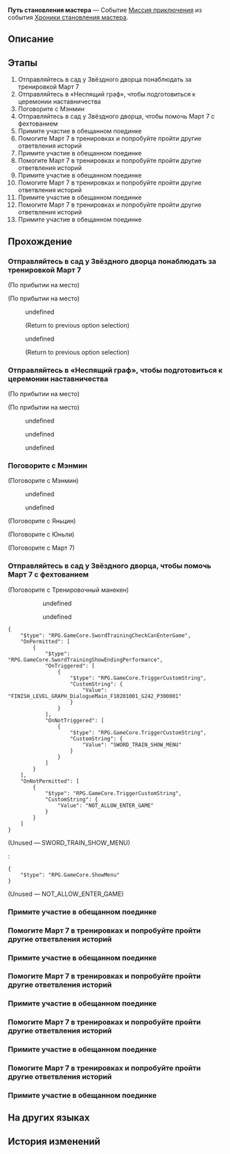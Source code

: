 {{Дополнить|Диалоги.}}
{{Миссия Инфобокс
|id              = 8024101
|Название        = 
|Изображение     = Миссия Путь становления мастера.png
|Тип             = Миссия приключения
|События         = Хроники становления мастера
|Глава           = Хроники становления мастера
|Условия         = 
* Завершена [[Продолжение Освоения]] ''[[Новый путь: рождение звезды]]''
* Завершена [[Продолжение Освоения]] ''[[Прогулка по саду и прерванный сон]]''
|Персонажи       = Март 7; Мэнмин; Первопроходец; Скотт; Тренировочный манекен; Юньли; Яньцин
|СтартЛокация    = [[Лофу Сяньчжоу]] — [[Центральная гавань Приюта звёздных яликов]]
|Мир             = Лофу Сяньчжоу
|Предыдущая      = 
|Следующая       = 
|Награды         = Звёздный нефрит*30; Путеводитель путешественника*2; Очищенный эфир*2; Кредиты*30 000
}}
'''Путь становления мастера''' — Событие [[Миссия приключения]] из события [[Хроники становления мастера]].

==Описание==
{{Описание|Март 7 начала обучаться фехтованию у Яньцина и Юньли с определённой целью: одолеть Скотта через 15 дней.<br />Времени мало, а выучить предстоит ещё многое. К счастью, у Март 7 есть отличный помощник в виде вас, который составит ей расписание... Что бы она делала без вас?}}

==Этапы==
# Отправляйтесь в сад у Звёздного дворца понаблюдать за тренировкой Март 7
# Отправляйтесь в «Неспящий граф», чтобы подготовиться к церемонии наставничества
# Поговорите с Мэнмин
# Отправляйтесь в сад у Звёздного дворца, чтобы помочь Март 7 с фехтованием
# Примите участие в обещанном поединке
# Помогите Март 7 в тренировках и попробуйте пройти другие ответвления историй
# Примите участие в обещанном поединке
# Помогите Март 7 в тренировках и попробуйте пройти другие ответвления историй
# Примите участие в обещанном поединке
# Помогите Март 7 в тренировках и попробуйте пройти другие ответвления историй
# Примите участие в обещанном поединке
# Помогите Март 7 в тренировках и попробуйте пройти другие ответвления историй
# Примите участие в обещанном поединке

==Прохождение==
{{Дополнить}}

===Отправляйтесь в сад у Звёздного дворца понаблюдать за тренировкой Март 7===
{{Описание миссии|локация=Центральная гавань Приюта звёздных яликов|Отмотаем время назад к моменту, когда Март 7 только получила от своих учителей в подарок парные мечи и загорелась мечтой совершать подвиги, подобно рыцарям-героям из иммерсий.<br />Воспользуйтесь этим шансом, чтобы узнать, как проходило обучение Март 7.}}
{{Диалог Начало}}
;(По прибытии на место)

;(По прибытии на место)
<!--Unknown TalkSentence: 802410000-->
<!--Unknown TalkSentence: 802410001-->
<!--Unknown TalkSentence: 802410002-->
<!--Unknown TalkSentence: 802410003-->
<!--Unknown TalkSentence: 802410004-->
<!--Unknown TalkSentence: 802410005-->
<!--Unknown TalkSentence: 802410006-->
<!--Unknown TalkSentence: 802410007-->
:{{Диалог|Arrow}} undefined
:<!--Unknown TalkSentence: 802410009-->
:<!--Unknown TalkSentence: 802410010-->
:<!--Unknown TalkSentence: 802410011-->
:<!--Unknown TalkSentence: 802410012-->
:<!--Unknown TalkSentence: 802410013-->
:<!--Unknown TalkSentence: 802410014-->
:<!--Unknown TalkSentence: 802410015-->
:<!--Unknown TalkSentence: 802410016-->
:<!--Unknown TalkSentence: 802410017-->
:<!--Unknown TalkSentence: 802410018-->
:<!--Unknown TalkSentence: 802410019-->
:;(Return to previous option selection)
:{{Диалог|Arrow}} undefined
:<!--Unknown TalkSentence: 802410011-->
:<!--Unknown TalkSentence: 802410012-->
:<!--Unknown TalkSentence: 802410013-->
:<!--Unknown TalkSentence: 802410014-->
:<!--Unknown TalkSentence: 802410015-->
:<!--Unknown TalkSentence: 802410016-->
:<!--Unknown TalkSentence: 802410017-->
:<!--Unknown TalkSentence: 802410018-->
:<!--Unknown TalkSentence: 802410019-->
:;(Return to previous option selection)
{{Диалог Конец}}

===Отправляйтесь в «Неспящий граф», чтобы подготовиться к церемонии наставничества===
{{Описание миссии|локация=Центральная гавань Приюта звёздных яликов|Для того чтобы обучаться фехтованию, обязательно нужно поставить перед собой цель. Даже если вы её не достигнете, приложенные усилия не пропадут даром. Мотивацией Март 7 послужило желание стать грозным и невозмутимым рыцарем, подобным героям иммерсий и романов Сяньчжоу.<br />Первый шаг на рыцарском пути - получение статуса ученика на чайной церемонии с будущим наставником.}}
{{Диалог Начало}}
;(По прибытии на место)

;(По прибытии на место)
<!--Unknown TalkSentence: 802410101-->
<!--Unknown TalkSentence: 802410102-->
<!--Unknown TalkSentence: 802410103-->
<!--Unknown TalkSentence: 802410104-->
<!--Unknown TalkSentence: 802410105-->
:{{Диалог|Arrow}} undefined
:{{Диалог|Arrow}} undefined
:{{Диалог|Arrow}} undefined
{{Диалог Конец}}

===Поговорите с Мэнмин===
{{Описание миссии|локация=Центральная гавань Приюта звёздных яликов|Как назло, в чайной вы опять сталкиваетесь с неугомонным Скоттом. Март 7 и Скотт договариваются сразиться на мечах через пятнадцать дней.<br />Вы приходите хозяйке «Неспящего графа» Мэнмин на помощь, словно настоящие рыцари. Однако подвиги нужно доводить до конца - скорее утешьте Мэнмин.}}
{{Диалог Начало}}

;(Поговорите с Мэнмин)
<!--Unknown TalkSentence: 802410201-->
<!--Unknown TalkSentence: 802410202-->
<!--Unknown TalkSentence: 802410203-->
<!--Unknown TalkSentence: 802410204-->
<!--Unknown TalkSentence: 802410205-->
<!--Unknown TalkSentence: 802410206-->
<!--Unknown TalkSentence: 802410207-->
<!--Unknown TalkSentence: 802410208-->
:{{Диалог|Arrow}} undefined
:<!--Unknown TalkSentence: 802410210-->
:<!--Unknown TalkSentence: 802410211-->
:<!--Unknown TalkSentence: 802410212-->
:<!--Unknown TalkSentence: 802410213-->
:<!--Unknown TalkSentence: 802410214-->
:<!--Unknown TalkSentence: 802410215-->
:<!--Unknown TalkSentence: 802410216-->
:<!--Unknown TalkSentence: 802410217-->
:<!--Unknown TalkSentence: 802410218-->
:<!--Unknown TalkSentence: 802410219-->
:<!--Unknown TalkSentence: 802410220-->
:{{Диалог|Arrow}} undefined
:<!--Unknown TalkSentence: 802410214-->
:<!--Unknown TalkSentence: 802410215-->
:<!--Unknown TalkSentence: 802410216-->
:<!--Unknown TalkSentence: 802410217-->
:<!--Unknown TalkSentence: 802410218-->
:<!--Unknown TalkSentence: 802410219-->
:<!--Unknown TalkSentence: 802410220-->
<!--Unknown TalkSentence: 802410214-->
<!--Unknown TalkSentence: 802410215-->
<!--Unknown TalkSentence: 802410216-->
<!--Unknown TalkSentence: 802410217-->
<!--Unknown TalkSentence: 802410218-->
<!--Unknown TalkSentence: 802410219-->
<!--Unknown TalkSentence: 802410220-->

;(Поговорите с Яньцин)
<!--Unknown TalkSentence: 802410401-->

;(Поговорите с Юньли)
<!--Unknown TalkSentence: 802410501-->

;(Поговорите с Март 7)
<!--Unknown TalkSentence: 802410301-->

{{Диалог Конец}}

===Отправляйтесь в сад у Звёздного дворца, чтобы помочь Март 7 с фехтованием===
{{Описание миссии|локация=Центральная гавань Приюта звёздных яликов|Как назло, в чайной вы опять сталкиваетесь с неугомонным Скоттом. Март 7 и Скотт договариваются сразиться на мечах через пятнадцать дней.<br />Март 7 назначает вас на должность помощника учителя и поручает составить план тренировок. Всего за пятнадцать дней вы с двумя учителями должны сделать из Март 7 настоящего мастера меча.<br />Март верит в вас. Вы обязаны исполнить свой долг.<br /><br />''«Пятнадцать дней есть у героя на подготовку к смертельному бою».''}}
{{Диалог Начало}}

;(Поговорите с Тренировочный манекен)
<!--Unknown TalkSentence: 802410601-->
:<!--Unknown TalkSentence: 802410602-->
:<!--Unknown TalkSentence: 802410603-->
:<!--Unknown TalkSentence: 802410604-->
:<!--Unknown TalkSentence: 802410605-->
::{{Диалог|Arrow}} undefined
::<!--Unknown TalkSentence: 802410607-->
::<!--Unknown TalkSentence: 802410608-->
::<!--Unknown TalkSentence: 802410609-->
::<!--Unknown TalkSentence: 802410610-->
:::{{tx}}
:::{{tx}}
::<!--Unknown TalkSentence: 802410701-->
::{{Диалог|Arrow}} undefined
::<!--Unknown TalkSentence: 802410609-->
::<!--Unknown TalkSentence: 802410610-->
:::{{tx}}
:::{{tx}}
::<!--Unknown TalkSentence: 802410701-->
:<!--Unknown TalkSentence: 802410609-->
:<!--Unknown TalkSentence: 802410610-->
::{{tx}}
::{{tx}}
:<!--Unknown TalkSentence: 802410701-->
<pre>{
	"$type": "RPG.GameCore.SwordTrainingCheckCanEnterGame",
	"OnPermitted": [
		{
			"$type": "RPG.GameCore.SwordTrainingShowEndingPerformance",
			"OnTriggered": [
				{
					"$type": "RPG.GameCore.TriggerCustomString",
					"CustomString": {
						"Value": "FINISH_LEVEL_GRAPH_DialogueMain_F10201001_G242_P300001"
					}
				}
			],
			"OnNotTriggered": [
				{
					"$type": "RPG.GameCore.TriggerCustomString",
					"CustomString": {
						"Value": "SWORD_TRAIN_SHOW_MENU"
					}
				}
			]
		}
	],
	"OnNotPermitted": [
		{
			"$type": "RPG.GameCore.TriggerCustomString",
			"CustomString": {
				"Value": "NOT_ALLOW_ENTER_GAME"
			}
		}
	]
}</pre>
;(Unused &mdash; SWORD_TRAIN_SHOW_MENU)
<!--Unknown TalkSentence: 802410081-->
:<pre>{
	"$type": "RPG.GameCore.ShowMenu"
}</pre>

;(Unused &mdash; NOT_ALLOW_ENTER_GAME)
<!--Unknown TalkSentence: 802411633-->

{{Диалог Конец}}

===Примите участие в обещанном поединке===
{{Описание миссии|локация=Центральная гавань Приюта звёздных яликов|Прошло пятнадцать дней. Март 7 предстоит встретиться лицом к лицу с высокомерным Скоттом, будь то в поединке на мечах или с помощью друзей.<br />Вы уже наверняка придумали, как поступить с ним, верно?}}
{{Диалог Начало}}
{{Диалог Конец}}

===Помогите Март 7 в тренировках и попробуйте пройти другие ответвления историй===
{{Описание миссии|локация=Центральная гавань Приюта звёздных яликов|Как назло, в чайной вы опять сталкиваетесь с неугомонным Скоттом. Март 7 и Скотт договариваются сразиться на мечах через пятнадцать дней.<br />Март 7 назначает вас на должность помощника учителя и поручает составить план тренировок. Всего за пятнадцать дней вы с двумя учителями должны сделать из Март 7 настоящего мастера меча.<br />Возможно, история может раскрыться по-новому. Обязательно попробуйте!<br /><br />''«Пятнадцать дней есть у героя на подготовку к смертельному бою».''}}
{{Диалог Начало}}
{{Диалог Конец}}

===Примите участие в обещанном поединке===
{{Описание миссии|локация=Центральная гавань Приюта звёздных яликов|Прошло пятнадцать дней. Март 7 предстоит встретиться лицом к лицу с высокомерным Скоттом, будь то в поединке на мечах или с помощью друзей.<br />Вы уже наверняка придумали, как поступить с ним, верно?}}
{{Диалог Начало}}
{{Диалог Конец}}

===Помогите Март 7 в тренировках и попробуйте пройти другие ответвления историй===
{{Описание миссии|локация=Центральная гавань Приюта звёздных яликов|Как назло, в чайной вы опять сталкиваетесь с неугомонным Скоттом. Март 7 и Скотт договариваются сразиться на мечах через пятнадцать дней.<br />Март 7 назначает вас на должность помощника учителя и поручает составить план тренировок. Всего за пятнадцать дней вы с двумя учителями должны сделать из Март 7 настоящего мастера меча.<br />Возможно, история может раскрыться по-новому. Обязательно попробуйте!<br /><br />''«Пятнадцать дней есть у героя на подготовку к смертельному бою».''}}
{{Диалог Начало}}
{{Диалог Конец}}

===Примите участие в обещанном поединке===
{{Описание миссии|локация=Центральная гавань Приюта звёздных яликов|Прошло пятнадцать дней. Март 7 предстоит встретиться лицом к лицу с высокомерным Скоттом, будь то в поединке на мечах или с помощью друзей.<br />Вы уже наверняка придумали, как поступить с ним, верно?}}
{{Диалог Начало}}
{{Диалог Конец}}

===Помогите Март 7 в тренировках и попробуйте пройти другие ответвления историй===
{{Описание миссии|локация=Центральная гавань Приюта звёздных яликов|Как назло, в чайной вы опять сталкиваетесь с неугомонным Скоттом. Март 7 и Скотт договариваются сразиться на мечах через пятнадцать дней.<br />Март 7 назначает вас на должность помощника учителя и поручает составить план тренировок. Всего за пятнадцать дней вы с двумя учителями должны сделать из Март 7 настоящего мастера меча.<br />Возможно, история может раскрыться по-новому. Обязательно попробуйте!<br /><br />''«Пятнадцать дней есть у героя на подготовку к смертельному бою».''}}
{{Диалог Начало}}
{{Диалог Конец}}

===Примите участие в обещанном поединке===
{{Описание миссии|локация=Центральная гавань Приюта звёздных яликов|Прошло пятнадцать дней. Март 7 предстоит встретиться лицом к лицу с высокомерным Скоттом, будь то в поединке на мечах или с помощью друзей.<br />Вы уже наверняка придумали, как поступить с ним, верно?}}
{{Диалог Начало}}
{{Диалог Конец}}

===Помогите Март 7 в тренировках и попробуйте пройти другие ответвления историй===
{{Описание миссии|локация=Центральная гавань Приюта звёздных яликов|Как назло, в чайной вы опять сталкиваетесь с неугомонным Скоттом. Март 7 и Скотт договариваются сразиться на мечах через пятнадцать дней.<br />Март 7 назначает вас на должность помощника учителя и поручает составить план тренировок. Всего за пятнадцать дней вы с двумя учителями должны сделать из Март 7 настоящего мастера меча.<br />Возможно, история может раскрыться по-новому. Обязательно попробуйте!<br /><br />''«Пятнадцать дней есть у героя на подготовку к смертельному бою».''}}
{{Диалог Начало}}
{{Диалог Конец}}

===Примите участие в обещанном поединке===
{{Описание миссии|локация=Центральная гавань Приюта звёздных яликов|Прошло пятнадцать дней. Март 7 предстоит встретиться лицом к лицу с высокомерным Скоттом, будь то в поединке на мечах или с помощью друзей.<br />Вы уже наверняка придумали, как поступить с ним, верно?}}
{{Диалог Начало}}

{{Диалог Конец}}

==На других языках==
{{На других языках
|en   = Way of Primaveral Blade
|zhs  = 初花剑客行
|zht  = 初花劍客行
|ja   = 花咲く剣客行
|ko   = 초화검객행
|es   = El florecer de una espadachina
|fr   = Voie de la première lame
|ru   = Путь становления мастера
|th   = วิถีนักดาบบุปผาแรกแย้ม
|vi   = Sơ Hoa Kiếm Khách Hành
|de   = Reise der erblühenden Klinge
|id   = Bunga Pertama Jalan Pedang
|pt   = Caminho da Lâmina Primaveril
}}

==История изменений==
{{История изменений|2.7}}
